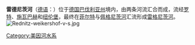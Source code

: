 {{Infobox river
  | name              = Rednitz
  | image             = Rednitz-weikershof-v-s.jpg
  | image_size        = <!--Optional; defaults to 288 px-->
  | image_caption     = 
  | source1_location  = 
  | mouth_location    = [[雷格尼茨河|雷格尼茨河]]
  | mouth_coordinates = {{coord|49|29|11|N|10|59|12|E|region:DE|display=inline,title}}
  | basin_countries   = [[德国|德国]]
  | length            = {{convert|46|km|abbr=on}}
  | source1_elevation = 
  | mouth_elevation   = 
  |progression        =[[雷格尼茨河|雷格尼茨河]]→[[美茵河|美茵河]]→[[莱茵河|莱茵河]]
  | discharge1_avg    = 
  | basin_size        = 
}}
'''雷德尼茨河'''（[[德语|德语]]：'''{{lang|de|Rednitz}}'''）位于[[德国|德国]][[巴伐利亚州|巴伐利亚州]]境内，由两条河流汇合而成，流经[[罗特|罗特]]、[[施瓦巴赫|施瓦巴赫]]和[[纽伦堡|纽伦堡]]，最终在[[菲尔特|菲尔特]]与[[佩格尼茨河|佩格尼茨河]]汇流形成[[雷格尼茨河|雷格尼茨河]]。
[[File:Rednitz-weikershof-v-s.jpg|left]]
{{Germany-geo-stub}}

[[Category:美因河水系|Category:美因河水系]]